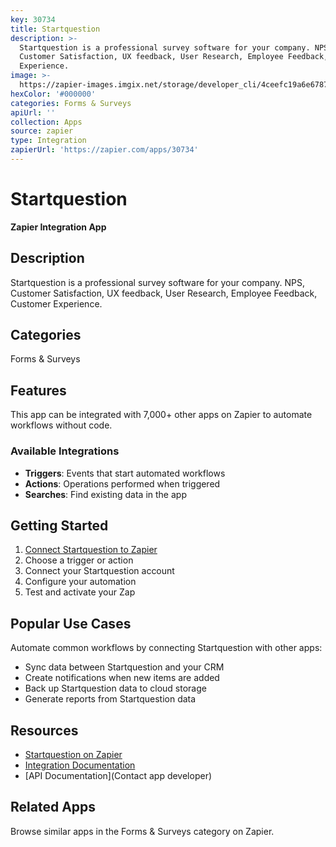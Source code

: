 ```yaml
---
key: 30734
title: Startquestion
description: >-
  Startquestion is a professional survey software for your company. NPS,
  Customer Satisfaction, UX feedback, User Research, Employee Feedback, Customer
  Experience.
image: >-
  https://zapier-images.imgix.net/storage/developer_cli/4ceefc19a6e6787084f2fea9a26eb7d1.png?auto=format%2Ccompress&ixlib=python-3.0.0&q=50
hexColor: '#000000'
categories: Forms & Surveys
apiUrl: ''
collection: Apps
source: zapier
type: Integration
zapierUrl: 'https://zapier.com/apps/30734'
---
```

# Startquestion

**Zapier Integration App**

## Description

Startquestion is a professional survey software for your company. NPS, Customer Satisfaction, UX feedback, User Research, Employee Feedback, Customer Experience.

## Categories

Forms & Surveys

## Features

This app can be integrated with 7,000+ other apps on Zapier to automate workflows without code.

### Available Integrations

- **Triggers**: Events that start automated workflows
- **Actions**: Operations performed when triggered
- **Searches**: Find existing data in the app

## Getting Started

1. [Connect Startquestion to Zapier](https://zapier.com/apps/30734)
2. Choose a trigger or action
3. Connect your Startquestion account
4. Configure your automation
5. Test and activate your Zap

## Popular Use Cases

Automate common workflows by connecting Startquestion with other apps:

- Sync data between Startquestion and your CRM
- Create notifications when new items are added
- Back up Startquestion data to cloud storage
- Generate reports from Startquestion data

## Resources

- [Startquestion on Zapier](https://zapier.com/apps/30734)
- [Integration Documentation](https://zapier.com/apps/30734/integrations)
- [API Documentation](Contact app developer)

## Related Apps

Browse similar apps in the Forms & Surveys category on Zapier.
